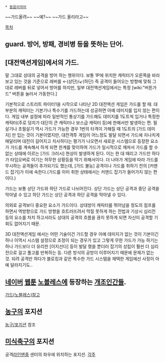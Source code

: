  * [[동음이의어]]
~~가드올려~~ 
~~예?~~
~~가드 올리라고~~

[[목차]]
== guard. 방어, 방패, 경비병 등을 뜻하는 단어. ==

== [대전액션게임]에서의 가드. ==
말 그대로 상대의 공격을 방어 하는 행위이다. 보통 1P에 위치한 캐릭터가 오른쪽을 바라보고 있는 것을 기준으로 레버를 ←(상단)/↙(하단) 즉 공격이 들어오는 방향에 맞춰 그대로 레버를 뒤로 넣어서 방어를 하지만, 일부 대전액션게임에서는 특정 [wiki:"버튼가드" 버튼을 눌러서 가동한다.]

기본적으로 스트리트 파이터1을 시작으로 나타난 2D 대전액션 게임은 가드를 할 때. 대부분의 캐릭터는 기본기나 특수기를 가드하는데 성공하면 아예 데미지를 입지 않는 편이다. 게임 내부 설정에 따라 일반적인 통상기를 가드해도 데미지를 1도트씩 입거나 특정한 캐릭터(주로 덩치가 대단히 큰 캐릭터나 보스급 캐릭터 등)에 한해서만 발생하는 편. 필살기나 초필살기 역시 가드가 가능한 경우 1번의 타격이 가해질 때 1도트의 [가드 데미지] 만 입는 것이 기본이였지만, 대전격투 게임이 어느정도 발달 되면서 가드에 지나치게 매달리며 대전이 길어지고 치사하다는 평가가 나오면서 새로운 시스템으로 등장한 요소가 가드를 계속해서 하게 되면 한계를 맞이하여 가드가 일시적으로 깨져서 가드를 할 수 없는 상태에 이르는 [가드 크러시] 현상이 발생하게 된다. 이는 한 대 때리고 가드만 하다가 타임오버로 이기는 허무한 상황등을 막기 위해서이다. 더 나아가 게임에 따라 가드를 무시하는 공격들이 추가되기도 했는데, [가드 불능] 공격이나 가드를 취하기 전의 [커맨드 잡기]가 이에 속한다.(가드를 이미 취한 상태에서는 커맨드 잡기가 들어가지 않는 편이다.)

가드는 보통 상단 가드와 하단 가드로 나뉘어진다. 상단 가드는 상단 공격과 중단 공격을 막아낼 수 있고 하단 가드는 상단 공격과 하단 공격을 막아낼 수 있다.

의외로 공격보다 중요한 요소가 가드이다. 상대방이 캐릭터를 뛰어넘을 정도의 점프를 하면서 역방향으로 가드 방향을 흐트러뜨려서 막질 못하게 하는 전법과 기상시 심리전 등의 요소를 차치 하고서라도 상대의 공격의 흐름을 끊지 못하게 되면 자신이 공격할 기회도 없어지기 때문.

3D 대전액션게임 에서는 어떤 기술이건 가드할 경우 아예 데미지가 없는 것이 기본이긴 하나 이역시 시스템 설정으로 조정이 되는 경우가 있고 그렇게 무한 가드가 가능 하기는 하나 가드보다 더 유리한 [이지선다] 등이 발달 했을 뿐더러 잡기의 성립이 훨씬 더 심리전으로 걸고 풀고를 반복하는 등. 다른 방식의 공방이 이루어지기 때문에 문제가 없는 것. 되려 공격만 하다가 블로킹과 같은 특수한 가드 시스템을 채택한 게임에선 사정이 아예 달라지기도..

== [[네이버]] [[웹툰]] [[노블레스]]에 등장하는 [[개조인간]]들. ==
[[가드(노블레스)]]참고
== [[농구]]의 포지션 ==
[[농구/포지션]] 참조
== [[미식축구]]의 포지션 ==
공격[[라인맨]]중 센터의 좌우에 위치하는 포지션.
[[각주]]
